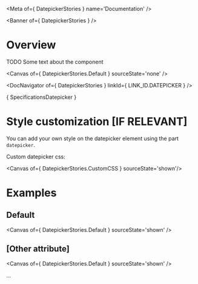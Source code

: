 
<Meta of={ DatepickerStories } name='Documentation' />

<Banner of={ DatepickerStories } />

# Overview

TODO Some text about the component

<Canvas of={ DatepickerStories.Default } sourceState='none' />

<DocNavigator of={ DatepickerStories } linkId={ LINK_ID.DATEPICKER } />

<Markdown>{ SpecificationsDatepicker }</Markdown>

# Style customization [IF RELEVANT]

You can add your own style on the datepicker element using the part `datepicker`.

Custom datepicker css:

<Canvas of={ DatepickerStories.CustomCSS } sourceState='shown'/>

# Examples

## Default

<Canvas of={ DatepickerStories.Default } sourceState='shown' />

## [Other attribute]
<Canvas of={ DatepickerStories.Default } sourceState='shown' />

...
